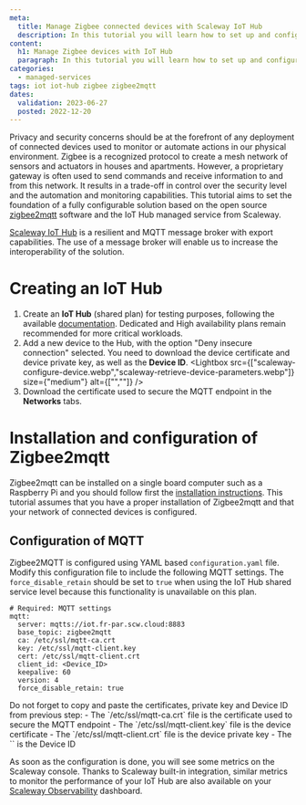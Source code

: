 ```yaml
---
meta:
  title: Manage Zigbee connected devices with Scaleway IoT Hub
  description: In this tutorial you will learn how to set up and configure Zigbee2mqtt with Scaleway IoT Hub.
content:
  h1: Manage Zigbee devices with IoT Hub
  paragraph: In this tutorial you will learn how to set up and configure Zigbee2mqtt with Scaleway IoT Hub.
categories:
  - managed-services
tags: iot iot-hub zigbee zigbee2mqtt
dates:
  validation: 2023-06-27
  posted: 2022-12-20
---
```


Privacy and security concerns should be at the forefront of any deployment of connected devices used to monitor or automate actions in our physical environment. Zigbee is a recognized protocol to create a mesh network of sensors and actuators in houses and apartments. However, a proprietary gateway is often used to send commands and receive information to and from this network. It results in a trade-off in control over the security level and the automation and monitoring capabilities. This tutorial aims to set the foundation of a fully configurable solution based on the open source [zigbee2mqtt](https://github.com/Koenkk/zigbee2mqtt) software and the IoT Hub managed service from Scaleway.

[Scaleway IoT Hub](/managed-services/iot-hub/concepts/#iot-hub) is a resilient and MQTT message broker with export capabilities. The use of a message broker will enable us to increase the interoperability of the solution.

# Creating an IoT Hub

1. Create an **IoT Hub** (shared plan) for testing purposes, following the available [documentation](/managed-services/iot-hub/quickstart). Dedicated and High availability plans remain recommended for more critical workloads.
2. Add a new device to the Hub, with the option "Deny insecure connection" selected. You need to download <Icon name="download" /> the device certificate and device private key, as well as <Icon name="copy" /> the **Device ID**.
    <Lightbox src={["scaleway-configure-device.webp","scaleway-retrieve-device-parameters.webp"]} size={"medium"}  alt={["",""]} />
3. Download <Icon name="download" /> the certificate used to secure the MQTT endpoint in the **Networks** tabs.
    <Lightbox src="scaleway-download-hub-certificate.webp" size="medium" alt="" />

# Installation and configuration of Zigbee2mqtt

Zigbee2mqtt can be installed on a single board computer such as a Raspberry Pi and you should follow first the [installation instructions](https://www.zigbee2mqtt.io/guide/getting-started/#installation). This tutorial assumes that you have a proper installation of Zigbee2mqtt and that your network of connected devices is configured.

## Configuration of MQTT

Zigbee2MQTT is configured using YAML based `configuration.yaml` file. Modify this configuration file to include the following MQTT settings.
  <Message type="note">
    The `force_disable_retain` should be set to `true` when using the IoT Hub shared service level because this functionality is unavailable on this plan.
  </Message>
  ```
  # Required: MQTT settings
  mqtt:
    server: mqtts://iot.fr-par.scw.cloud:8883
    base_topic: zigbee2mqtt
    ca: /etc/ssl/mqtt-ca.crt
    key: /etc/ssl/mqtt-client.key
    cert: /etc/ssl/mqtt-client.crt
    client_id: <Device_ID>
    keepalive: 60
    version: 4
    force_disable_retain: true
  ```
  <Message type="note">
    Do not forget to copy and paste the certificates, private key and Device ID from previous step:
      - The `/etc/ssl/mqtt-ca.crt` file is the certificate used to secure the MQTT endpoint
      - The `/etc/ssl/mqtt-client.key` file is the device certificate
      - The `/etc/ssl/mqtt-client.crt` file is the device private key
      - The `<Device_ID>` is the Device ID
  </Message>

As soon as the configuration is done, you will see some metrics on the Scaleway console.
  <Lightbox src="scaleway-validate-configuration.webp" size="medium" alt="" />
Thanks to Scaleway built-in integration, similar metrics to monitor the performance of your IoT Hub are also available on your [Scaleway Observability](/observability/) dashboard.
  <Lightbox src="scaleway-metrics-observability.webp" size="medium" alt="" />
